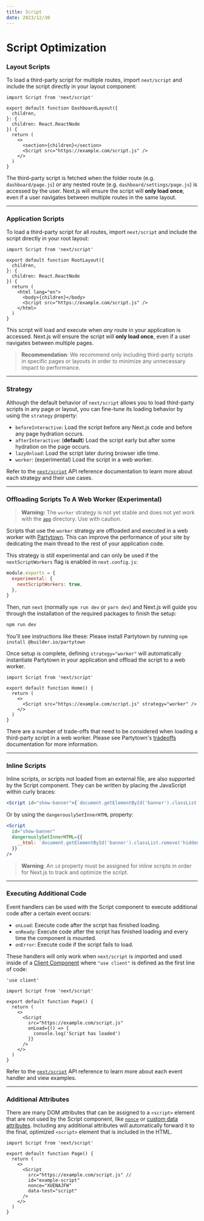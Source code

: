 ```yaml
---
title: Script
date: 2023/12/30
---
```


# Script Optimization

### Layout Scripts

To load a third-party script for multiple routes, import `next/script` and include the script directly in your layout component:

```tsx app/dashboard/layout.tsx
import Script from 'next/script'

export default function DashboardLayout({
  children,
}: {
  children: React.ReactNode
}) {
  return (
    <>
      <section>{children}</section>
      <Script src="https://example.com/script.js" />
    </>
  )
}
```

The third-party script is fetched when the folder route (e.g. `dashboard/page.js`) or any nested route (e.g. `dashboard/settings/page.js`) is accessed by the user. Next.js will ensure the script will **only load once**, even if a user navigates between multiple routes in the same layout.

---

### Application Scripts

To load a third-party script for all routes, import `next/script` and include the script directly in your root layout:

```tsx app/layout.tsx
import Script from 'next/script'

export default function RootLayout({
  children,
}: {
  children: React.ReactNode
}) {
  return (
    <html lang="en">
      <body>{children}</body>
      <Script src="https://example.com/script.js" />
    </html>
  )
}
```

This script will load and execute when _any_ route in your application is accessed. Next.js will ensure the script will **only load once**, even if a user navigates between multiple pages.

> **Recommendation**: We recommend only including third-party scripts in specific pages or layouts in order to minimize any unnecessary impact to performance.

---

### Strategy

Although the default behavior of `next/script` allows you to load third-party scripts in any page or layout, you can fine-tune its loading behavior by using the `strategy` property:

- `beforeInteractive`: Load the script before any Next.js code and before any page hydration occurs.
- `afterInteractive`: (**default**) Load the script early but after some hydration on the page occurs.
- `lazyOnload`: Load the script later during browser idle time.
- `worker`: (experimental) Load the script in a web worker.

Refer to the [`next/script`](/docs/app/api-reference/components/script#strategy) API reference documentation to learn more about each strategy and their use cases.

---

### Offloading Scripts To A Web Worker (Experimental)

> **Warning:** The `worker` strategy is not yet stable and does not yet work with the [`app`](/docs/app/building-your-application/routing/defining-routes) directory. Use with caution.

Scripts that use the `worker` strategy are offloaded and executed in a web worker with [Partytown](https://partytown.builder.io/). This can improve the performance of your site by dedicating the main thread to the rest of your application code.

This strategy is still experimental and can only be used if the `nextScriptWorkers` flag is enabled in `next.config.js`:

```js next.config.js
module.exports = {
  experimental: {
    nextScriptWorkers: true,
  },
}
```

Then, run `next` (normally `npm run dev` or `yarn dev`) and Next.js will guide you through the installation of the required packages to finish the setup:

```bash Terminal
npm run dev
```

You'll see instructions like these: Please install Partytown by running `npm install @builder.io/partytown`

Once setup is complete, defining `strategy="worker"` will automatically instantiate Partytown in your application and offload the script to a web worker.

```tsx pages/home.tsx
import Script from 'next/script'

export default function Home() {
  return (
    <>
      <Script src="https://example.com/script.js" strategy="worker" />
    </>
  )
}
```

There are a number of trade-offs that need to be considered when loading a third-party script in a web worker. Please see Partytown's [tradeoffs](https://partytown.builder.io/trade-offs) documentation for more information.

---

### Inline Scripts

Inline scripts, or scripts not loaded from an external file, are also supported by the Script component. They can be written by placing the JavaScript within curly braces:

```jsx
<Script id="show-banner">{`document.getElementById('banner').classList.remove('hidden')`}</Script>
```

Or by using the `dangerouslySetInnerHTML` property:

```jsx
<Script
  id="show-banner"
  dangerouslySetInnerHTML={{
    __html: `document.getElementById('banner').classList.remove('hidden')`,
  }}
/>
```

> **Warning**: An `id` property must be assigned for inline scripts in order for Next.js to track and optimize the script.

---

### Executing Additional Code

Event handlers can be used with the Script component to execute additional code after a certain event occurs:

- `onLoad`: Execute code after the script has finished loading.
- `onReady`: Execute code after the script has finished loading and every time the component is mounted.
- `onError`: Execute code if the script fails to load.

These handlers will only work when `next/script` is imported and used inside of a [Client Component](/docs/app/building-your-application/rendering/client-components) where `"use client"` is defined as the first line of code:

```tsx app/page.tsx
'use client'

import Script from 'next/script'

export default function Page() {
  return (
    <>
      <Script
        src="https://example.com/script.js"
        onLoad={() => {
          console.log('Script has loaded')
        }}
      />
    </>
  )
}
```

Refer to the [`next/script`](/docs/app/api-reference/components/script#onload) API reference to learn more about each event handler and view examples.

---

### Additional Attributes

There are many DOM attributes that can be assigned to a `<script>` element that are not used by the Script component, like [`nonce`](https://developer.mozilla.org/docs/Web/HTML/Global_attributes/nonce) or [custom data attributes](https://developer.mozilla.org/docs/Web/HTML/Global_attributes/data-*). Including any additional attributes will automatically forward it to the final, optimized `<script>` element that is included in the HTML.

```tsx app/page.tsx
import Script from 'next/script'

export default function Page() {
  return (
    <>
      <Script
        src="https://example.com/script.js" //
        id="example-script"
        nonce="XUENAJFW"
        data-test="script"
      />
    </>
  )
}
```
